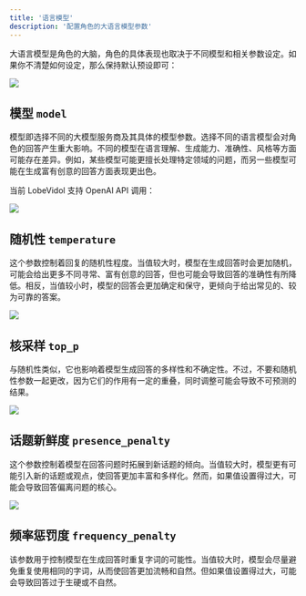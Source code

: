 ```yaml
---
title: '语言模型'
description: '配置角色的大语言模型参数'
---
```


大语言模型是角色的大脑，角色的具体表现也取决于不同模型和相关参数设定。如果你不清楚如何设定，那么保持默认预设即可：

<Frame>
  <img src="https://cdn.nlark.com/yuque/0/2024/png/85418/1729948382053-9c2ae0c4-2afb-409c-8164-e834e597bd02.png" />
</Frame>

## 模型 `model`

模型即选择不同的大模型服务商及其具体的模型参数。选择不同的语言模型会对角色的回答产生重大影响。不同的模型在语言理解、生成能力、准确性、风格等方面可能存在差异。例如，某些模型可能更擅长处理特定领域的问题，而另一些模型可能在生成富有创意的回答方面表现更出色。

当前 LobeVidol 支持 OpenAI API 调用：

<Frame>
  <img src="https://cdn.nlark.com/yuque/0/2024/png/85418/1729948447469-5d4a24d2-1f02-483c-9638-605c093638e7.png" />
</Frame>

## 随机性 `temperature`

这个参数控制着回复的随机性程度。当值较大时，模型在生成回答时会更加随机，可能会给出更多不同寻常、富有创意的回答，但也可能会导致回答的准确性有所降低。相反，当值较小时，模型的回答会更加确定和保守，更倾向于给出常见的、较为可靠的答案。

<Frame>
  <img src="https://cdn.nlark.com/yuque/0/2024/png/85418/1729948614200-67c90fb3-41c0-4a96-909f-28c83625c860.png" />
</Frame>

## 核采样 `top_p`

与随机性类似，它也影响着模型生成回答的多样性和不确定性。不过，不要和随机性参数一起更改，因为它们的作用有一定的重叠，同时调整可能会导致不可预测的结果。

<Frame>
  <img src="https://cdn.nlark.com/yuque/0/2024/png/85418/1729948645536-77026d2d-8abf-403a-b6be-9c0065941d24.png" />
</Frame>

## 话题新鲜度 `presence_penalty`

这个参数控制着模型在回答问题时拓展到新话题的倾向。当值较大时，模型更有可能引入新的话题或观点，使回答更加丰富和多样化。然而，如果值设置得过大，可能会导致回答偏离问题的核心。

<Frame>
  <img src="https://cdn.nlark.com/yuque/0/2024/png/85418/1729948702020-868a760e-2ced-40c8-acb9-0239928188b6.png" />
</Frame>

## 频率惩罚度 `frequency_penalty`

该参数用于控制模型在生成回答时重复字词的可能性。当值较大时，模型会尽量避免重复使用相同的字词，从而使回答更加流畅和自然。但如果值设置得过大，可能会导致回答过于生硬或不自然。
